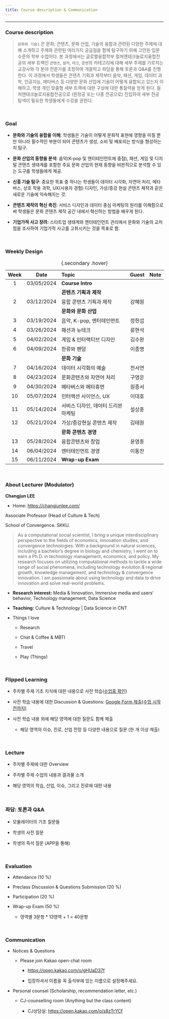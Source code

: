 ```yaml
---
title: Course description & Communication
---
```


------------------------------------------------------------------------

### Course description

> `문화와 기술1` 은 문화, 콘텐츠, 문화 산업, 기술의 융합과 관련된 다양한 주제에 대해 소개하고 주제와 관련된 여러가지 궁금점을 함께 탐구하기 위해 고안된 입문 수준의 학부 수업이다. 본 과정에서는 글로벌융합학부 컬쳐앤테크놀로지융합전공의 세부 트랙인 `콘텐츠`, `컬처`, `테크`, `경영`의 카테고리에 대해 세부 주제를 가르치는 교강사와 각 분야 전문가를 초청하여 개괄하고 좌담을 통해 토론과 Q&A를 진행한다. 이 과정에서 학생들은 콘텐츠 기획과 제작부터 음악, 패션, 게임, 데이터 과학, 인공지능, 메타버스 등 다양한 문화 산업에 기술이 어떻게 융합되고 있는지 이해하고, 학생 개인 맞춤형 세부 트랙에 대한 구상에 대한 통찰력을 얻게 된다. 컬처앤테크놀로지융합전공으로 (원정공 또는 다중 전공으로) 진입하여 세부 전공 탐색이 필요한 학생들에게 수강을 권한다.

</br>

### Goal

-   **문화와 기술의 융합을 이해**: 학생들은 기술이 어떻게 문화적 표현에 영향을 미칠 뿐만 아니라 필수적인 부분이 되어 콘텐츠가 생성, 소비 및 배포되는 방식을 형성하는지 탐구.

-   **문화 산업의 동향을 분석**: 음악(K-pop 및 엔터테인먼트에 중점), 패션, 게임 및 디지털 콘텐츠 생태계를 포함한 주요 문화 산업의 현재 동향을 비판적으로 분석할 수 있는 도구를 학생들에게 제공.

-   **신흥 기술 탐구**: 중요한 목표 중 하나는 학생들이 데이터 시각화, 자연어 처리, 메타버스, 상호 작용 과학, UX(사용자 경험) 디자인, 가상/증강 현실 콘텐츠 제작과 같은 새로운 기술에 익숙해지는 것.

-   **콘텐츠 제작의 혁신 촉진**: 서비스 디자인과 데이터 중심 마케팅의 원리를 이해함으로써 학생들은 문화 콘텐츠 제작 공간 내에서 혁신하는 방법을 배우게 된다.

-   **기업가적 사고 장려:** 스타트업 생태계와 엔터테인먼트 관리에서 문화와 기술의 교차점을 조사하여 기업가적 사고를 고취시키는 것을 목표로 함.

</br>

### Weekly Design

| Week |    Date    | Topic                               | Guest  | Note |
|:----:|:----------:|:------------------------------------|:------:|:----:|
|  1   | 03/05/2024 | **Course Intro**                    |        |      |
|      |            | **콘텐츠 기획과 제작**              |        |      |
|  2   | 03/12/2024 | 융합 콘텐츠 기획과 제작             | 강혜원 |      |
|      |            | **문화와 문화 산업**                |        |      |
|  3   | 03/19/2024 | 음악, K-pop, 엔터테인먼트           | 정헌섭 |      |
|  4   | 03/26/2024 | 패션과 뉴테크                       | 류현석 |      |
|  5   | 04/02/2024 | 게임 & 인터랙티브 디자인            | 김수완 |      |
|  6   | 04/09/2024 | 한류와 팬덤                         | 이종명 |      |
|      |            | **문화 기술**                       |        |      |
|  7   | 04/16/2024 | 데이터 시각화의 예술                | 전서연 |      |
|  8   | 04/23/2024 | 문화콘텐츠와 자연어 처리            | 구영은 |      |
|  9   | 04/30/2024 | 메타버스와 메타휴먼                 | 원종서 |      |
|  10  | 05/07/2024 | 인터랙션 사이언스, UX               | 이대호 |      |
|  11  | 05/14/2024 | 서비스 디자인, 데이터 드리븐 마케팅 | 설상훈 |      |
|  12  | 05/21/2024 | 가상/증강현실 콘텐츠 제작           | 김태원 |      |
|      |            | **문화 콘텐츠 경영**                |        |      |
|  13  | 05/28/2024 | 융합콘텐츠와 창업                   | 윤영훈 |      |
|  14  | 06/04/2024 | 엔터테인먼트 경영                   | 이동찬 |      |
|  15  | 06/11/2024 | **Wrap-up Exam**                    |        |      |

: {.secondary .hover}

</br>

### About Lecturer (Modulator)

**Changjun LEE**

-   Home: <https://changjunlee.com/>

Associate Professor (Head of Culture & Tech)

School of Convergence. SKKU.

> As a computational social scientist, I bring a unique interdisciplinary perspective to the fields of economics, innovation studies, and convergence technologies. With a background in natural sciences, including a bachelor’s degree in biology and chemistry, I went on to earn a Ph.D. in technology management, economics, and policy. My research focuses on utilizing computational methods to tackle a wide range of social phenomena, including technology evolution & regional growth, knowledge management, and technology & convergence innovation. I am passionate about using technology and data to drive innovation and solve real-world problems.

-   **Research interest:** Media & Innovation, Immersive media and users' behavior, Technology management, Data Science

-   **Teaching:** Culture & Technology \| Data Science in CNT

-   Things I love

    -   Research

    -   Chat & Coffee & MBTI

    -   Travel

    -   Play (Things)

</br>

### Flipped Learning

-   주차별 주제 기초 지식에 대한 내용으로 사전 학습([수업홈 확인](https://changjunlee.com/teaching/cul_tech_101/weekly_2/))

-   사전 학습 내용에 대한 Discussion & Questions: [Google Form 제출(수업 시작 전까지)]{.underline}

-   사전 학습 내용 외에 해당 영역에 대한 질문도 함께 제출

    -   해당 영역의 이슈, 진로, 산업 전망 등 다양한 내용으로 질문 (한 개 이상 제출)

</br>

### Lecture

-   주차별 주제에 대한 Overview

-   주차별 주제 수업의 내용과 결과물 소개

-   해당 영역의 학습, 산업, 이슈, 그리고 진로에 대한 내용

</br>

### **좌담**: 토론과 Q&A

-   모듈레이터의 기초 질문들

-   학생의 사전 질문

-   학생의 즉석 질문 (APP을 통해)

</br>

### Evaluation

-   Attendance (10 %)

-   Preclass Discussion & Questions Submission (20 %)

-   Participation (20 %)

-   Wrap-up Exam (50 %)

    -   영역별 3문항 \* 13영역 + 1 = 40문항

</br>

### Communication

-   Notices & Questions

    -   Please join Kakao open-chat room

        -   <https://open.kakao.com/o/gHUaD37f>

        -   입장하셔서 이름을 꼭 출석부에 있는 이름으로 설정해주세요.

-   Personal counsel (Scholarship, recommendation letter, etc.)

    -   CJ-counselling room (Anything but the class content)

        -   CJ상담실: <https://open.kakao.com/o/s8zTrYCf>
